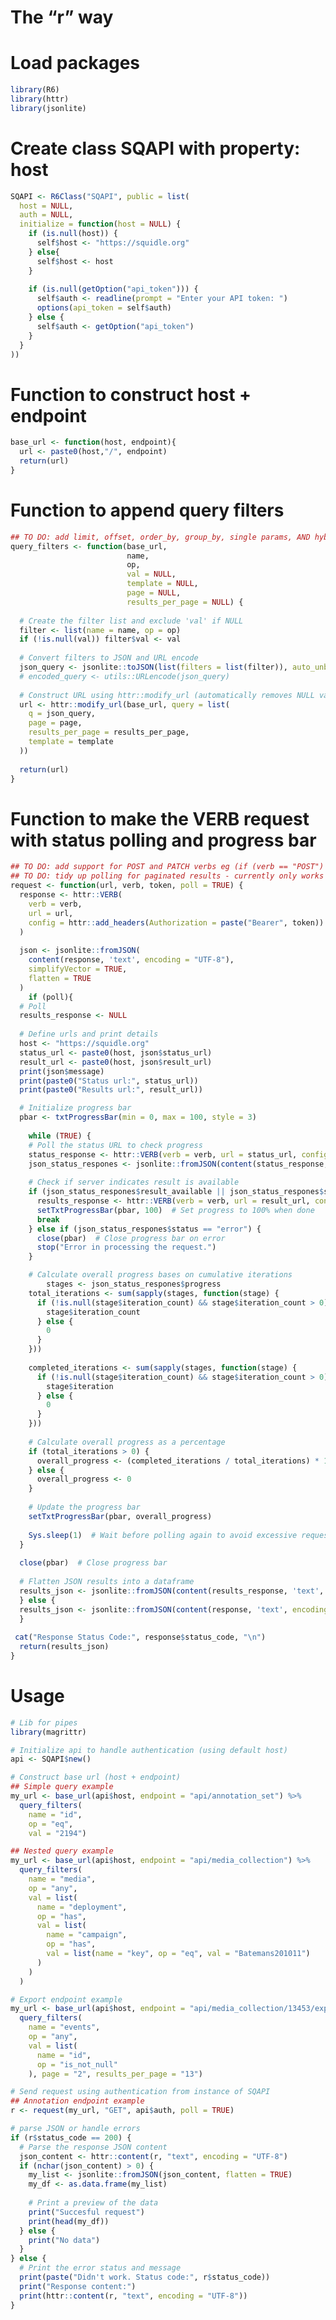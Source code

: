 
# The "r" way

# Load packages
```r
library(R6)
library(httr)
library(jsonlite)
```

# Create class SQAPI with property: host 
```r
SQAPI <- R6Class("SQAPI", public = list(
  host = NULL,
  auth = NULL,
  initialize = function(host = NULL) {
    if (is.null(host)) {
      self$host <- "https://squidle.org"
    } else{
      self$host <- host
    }
    
    if (is.null(getOption("api_token"))) {
      self$auth <- readline(prompt = "Enter your API token: ")
      options(api_token = self$auth)
    } else {
      self$auth <- getOption("api_token")
    }
  }
))
```

# Function to construct host + endpoint
```r
base_url <- function(host, endpoint){
  url <- paste0(host,"/", endpoint)
  return(url)
}
```

# Function to append query filters
```r
## TO DO: add limit, offset, order_by, group_by, single params, AND hybrid attributes
query_filters <- function(base_url,
                          name,
                          op,
                          val = NULL,
                          template = NULL,
                          page = NULL,
                          results_per_page = NULL) {
  
  # Create the filter list and exclude 'val' if NULL
  filter <- list(name = name, op = op)
  if (!is.null(val)) filter$val <- val
  
  # Convert filters to JSON and URL encode
  json_query <- jsonlite::toJSON(list(filters = list(filter)), auto_unbox = TRUE)
  # encoded_query <- utils::URLencode(json_query)
  
  # Construct URL using httr::modify_url (automatically removes NULL values)
  url <- httr::modify_url(base_url, query = list(
    q = json_query,
    page = page,
    results_per_page = results_per_page,
    template = template
  ))
  
  return(url)
}
```


# Function to make the VERB request with status polling and progress bar
```r
## TO DO: add support for POST and PATCH verbs eg (if (verb == "POST") allow sending of json)
## TO DO: tidy up polling for paginated results - currently only works for paginated endpoints if poll = FALSE
request <- function(url, verb, token, poll = TRUE) {
  response <- httr::VERB(
    verb = verb,
    url = url,
    config = httr::add_headers(Authorization = paste("Bearer", token))
  )
  
  json <- jsonlite::fromJSON(
    content(response, 'text', encoding = "UTF-8"),
    simplifyVector = TRUE,
    flatten = TRUE
  )
    if (poll){
  # Poll
  results_response <- NULL
  
  # Define urls and print details
  host <- "https://squidle.org"
  status_url <- paste0(host, json$status_url)
  result_url <- paste0(host, json$result_url)
  print(json$message)
  print(paste0("Status url:", status_url))
  print(paste0("Results url:", result_url))

  # Initialize progress bar
  pbar <- txtProgressBar(min = 0, max = 100, style = 3)
  
    while (TRUE) {
    # Poll the status URL to check progress
    status_response <- httr::VERB(verb = verb, url = status_url, config = httr::add_headers(Authorization = paste("Bearer", token)))
    json_status_respones <- jsonlite::fromJSON(content(status_response, 'text', encoding = "UTF-8"), simplifyVector = TRUE, flatten = TRUE)
    
    # Check if server indicates result is available
    if (json_status_respones$result_available || json_status_respones$status == "done") {
      results_response <- httr::VERB(verb = verb, url = result_url, config = httr::add_headers(Authorization = paste("Bearer", token)))
      setTxtProgressBar(pbar, 100)  # Set progress to 100% when done
      break
    } else if (json_status_respones$status == "error") {
      close(pbar)  # Close progress bar on error
      stop("Error in processing the request.")
    }

    # Calculate overall progress bases on cumulative iterations
        stages <- json_status_respones$progress
    total_iterations <- sum(sapply(stages, function(stage) {
      if (!is.null(stage$iteration_count) && stage$iteration_count > 0) {
        stage$iteration_count
      } else {
        0
      }
    }))
    
    completed_iterations <- sum(sapply(stages, function(stage) {
      if (!is.null(stage$iteration_count) && stage$iteration_count > 0) {
        stage$iteration
      } else {
        0
      }
    }))
    
    # Calculate overall progress as a percentage
    if (total_iterations > 0) {
      overall_progress <- (completed_iterations / total_iterations) * 100
    } else {
      overall_progress <- 0
    }
    
    # Update the progress bar
    setTxtProgressBar(pbar, overall_progress)
    
    Sys.sleep(1)  # Wait before polling again to avoid excessive requests
  }
  
  close(pbar)  # Close progress bar
  
  # Flatten JSON results into a dataframe
  results_json <- jsonlite::fromJSON(content(results_response, 'text', encoding = "UTF-8"), simplifyVector = TRUE, flatten = TRUE)
  } else {
  results_json <- jsonlite::fromJSON(content(response, 'text', encoding = "UTF-8"), simplifyVector = TRUE, flatten = TRUE)
  }
  
 cat("Response Status Code:", response$status_code, "\n")
  return(results_json)
}
```


# Usage 
```r
# Lib for pipes
library(magrittr)

# Initialize api to handle authentication (using default host)
api <- SQAPI$new()

# Construct base url (host + endpoint)
## Simple query example
my_url <- base_url(api$host, endpoint = "api/annotation_set") %>%
  query_filters(
    name = "id",
    op = "eq",
    val = "2194")

## Nested query example
my_url <- base_url(api$host, endpoint = "api/media_collection") %>%
  query_filters(
    name = "media",
    op = "any",
    val = list(
      name = "deployment",
      op = "has",
      val = list(
        name = "campaign",
        op = "has",
        val = list(name = "key", op = "eq", val = "Batemans201011")
      )
    )
  )

# Export endpoint example 
my_url <- base_url(api$host, endpoint = "api/media_collection/13453/export") %>%
  query_filters(
    name = "events",
    op = "any",
    val = list(
      name = "id",
      op = "is_not_null"
    ), page = "2", results_per_page = "13")

# Send request using authentication from instance of SQAPI
## Annotation endpoint example
r <- request(my_url, "GET", api$auth, poll = TRUE)

```

```r
# parse JSON or handle errors
if (r$status_code == 200) {
  # Parse the response JSON content
  json_content <- httr::content(r, "text", encoding = "UTF-8")
  if (nchar(json_content) > 0) {
    my_list <- jsonlite::fromJSON(json_content, flatten = TRUE)
    my_df <- as.data.frame(my_list)
    
    # Print a preview of the data
    print("Succesful request")
    print(head(my_df))
  } else {
    print("No data")
  }
} else {
  # Print the error status and message
  print(paste("Didn't work. Status code:", r$status_code))
  print("Response content:")
  print(httr::content(r, "text", encoding = "UTF-8"))
}
```

